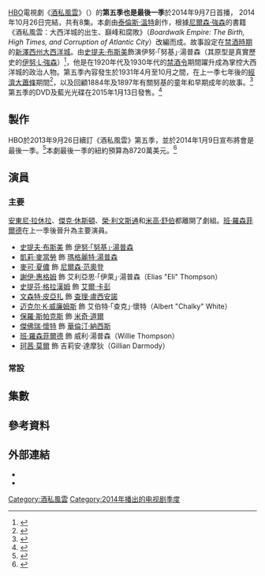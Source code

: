 {{noteTA
|T=zh-hk:酒私風雲 (第五季);zh-tw:海濱帝國 (第五季);zh-cn:大西洋帝国 (第五季);
|G1=Show
|1=zh-hk:酒私風雲;zh-tw:海濱帝國;zh-cn:大西洋帝国;
|2=zh-hk:米高·沙朗;zh-tw:麥可·夏儂;zh-cn:迈克尔·珊农;
|3=zh-hk:積·赫斯頓;zh-tw:傑克·休斯頓;zh-cn:杰克·休斯顿;
}}
{{Infobox television season
| season_name      = 《酒私風雲》第五季
| eng_name         = {{lang|en|''Boardwalk Empire'' (Season 5)}}
| bgcolour         = #D9E1E3
| image            = Boardwalk empire season 5.jpg
| caption          = 第五季海報
| country          = 美國
| network          = [[HBO|HBO]]
| first_aired      = {{Start date|2014|9|7}}
| last_aired       = {{End date|2014|10|26}}
| num_episodes     = 8
| prev_season  = [[酒私風雲_(第四季)|第四季]]
| next_season  =
| episode_list     = 
}}
[[HBO|HBO]]電視劇《[[酒私風雲|酒私風雲]]》（{{lang-en|''Boardwalk Empire''}}）的'''第五季也是最後一季'''於2014年9月7日首播， 2014年10月26日完結，共有8集。本劇由[[泰倫斯·溫特|泰倫斯·溫特]]創作，根據[[尼爾森·強森|尼爾森·強森]]的書籍《酒私風雲：大西洋城的出生、巔峰和腐敗》（''Boardwalk Empire: The Birth, High Times, and Corruption of Atlantic City''）改編而成。故事設定在[[禁酒時期|禁酒時期]]的[[新澤西州|新澤西州]][[大西洋城|大西洋城]]。由[[史提夫·布斯美|史提夫·布斯美]]飾演伊努·「努基」·湯普森（其原型是真實歷史的[[伊努·L·強森|伊努·L·強森]]）<ref>{{Cite web |url = http://www.nytimes.com/2010/09/17/arts/television/17boardwalk.html?_r=0 |title = Jersey Shore, the Early Years |author = Alessandra Stanley |date = 2010-09-16 |publisher = The New York Times |language = en |access-date = 2016-08-07 |archive-date = 2018-08-02 |archive-url = https://web.archive.org/web/20180802011522/https://www.nytimes.com/2010/09/17/arts/television/17boardwalk.html?_r=0 |dead-url = no }}</ref>，他是在1920年代及1930年代的[[禁酒令|禁酒令]]期間躍升成為掌控大西洋城的政治人物。第五季內容發生於1931年4月至10月之間，在上一季七年後的[[經濟大蕭條|經濟大蕭條]]期間<ref>{{Cite web |url = http://www.denofgeek.com/us/tv/boardwalk-empire/236455/exclusive-boardwalk-empire-season-5-set-in-the-great-depression |title = Exclusive: Boardwalk Empire Season 5 Set In The Great Depression |author = David Crow |date = 2014-06-14 |publisher = Den of Geek |language = en |access-date = 2016-08-07 |archive-date = 2019-11-23 |archive-url = https://web.archive.org/web/20191123020643/https://www.denofgeek.com/us/tv/boardwalk-empire/236455/exclusive-boardwalk-empire-season-5-set-in-the-great-depression |dead-url = no }}</ref>，以及回顧1884年及1897年有關努基的童年和早期成年的故事。<ref>{{Cite web |url = http://time.com/3265324/boardwalk-empire-hbo-terence-winter-hbo/ |title = Boardwalk Empire Boss Terence Winter on the Fate of Nucky Thompson |author = Eric Dodds |date = 2014-09-05 |publisher = Time |language = en |access-date = 2016-08-07 |archive-date = 2021-02-25 |archive-url = https://web.archive.org/web/20210225032023/https://time.com/3265324/boardwalk-empire-hbo-terence-winter-hbo/ |dead-url = no }}</ref>第五季的DVD及藍光光碟在2015年1月13日發售。<ref>{{Cite web |url = http://www.tvshowsondvd.com/news/Boardwalk-Empire-Season-5/20447 |title = Boardwalk Empire - HBO Press Release Announces 'Complete 5th Season' Date, Details, Art |author = David Lambert |date = 2014-11-03 |publisher = TVShowsOnDVD.com |language = en |deadurl = yes |archiveurl = https://web.archive.org/web/20141104140707/http://www.tvshowsondvd.com/news/Boardwalk-Empire-Season-5/20447 |archivedate = 2014年11月4日 |df =  }}</ref>

== 製作 ==
HBO於2013年9月26日續訂《酒私風雲》第五季，並於2014年1月9日宣布將會是最後一季。<ref>{{Cite web |url = http://ew.com/article/2014/01/09/boardwalk-empire-to-end-this-year-with-final-season/ |title = 'Boardwalk Empire' to end this year with final season |author = James Hibberd |date = 2014-01-09 |publisher = Entertainment Weekly |language = en |access-date = 2017-04-08 |archive-date = 2020-11-12 |archive-url = https://web.archive.org/web/20201112000929/https://ew.com/article/2014/01/09/boardwalk-empire-to-end-this-year-with-final-season/ |dead-url = no }}</ref>本劇最後一季的紐約預算為8720萬美元。<ref>{{Cite web |url = https://cdn.esd.ny.gov/Reports/2015_2016/FTCP_2Q2015.pdf |title = Film Tax Credit – Quarterly Report |publisher = Empire State Development |language = en |access-date = 2017-04-08 |archive-date = 2017-09-17 |archive-url = https://web.archive.org/web/20170917192348/https://cdn.esd.ny.gov/Reports/2015_2016/FTCP_2Q2015.pdf |dead-url = no }}</ref>

== 演員 ==
=== 主要 ===
[[安東尼·拉休拉|安東尼·拉休拉]]、[[傑克·休斯頓|傑克·休斯頓]]、[[榮·利文斯通|榮·利文斯通]]和[[米高·舒伯|米高·舒伯]]都離開了劇組。[[班·羅森菲爾德|班·羅森菲爾德]]在上一季後晉升為主要演員。
* [[史提夫·布斯美|史提夫·布斯美]] 飾 [[努基·湯普森|伊努·「努基」·湯普森]]
* [[凱莉·麥當勞|凱莉·麥當勞]] 飾 [[瑪格麗特·湯普森|瑪格麗特·湯普森]]
* [[麥可·夏儂|麥可·夏儂]] 飾 [[尼爾森·范奧登|尼爾森·范奧登]]
* [[謝伊·惠格姆|謝伊·惠格姆]] 飾 艾利亞思·「伊萊」·湯普森（Elias "Eli" Thompson）
* [[史提芬·格拉漢姆|史提芬·格拉漢姆]] 飾 [[艾爾·卡彭|艾爾·卡彭]]
* [[文森特·皮亞扎|文森特·皮亞扎]] 飾 [[查理·盧西安諾|查理·盧西安諾]]
* [[迈克尔·K·威廉姆斯|迈克尔·K·威廉姆斯]] 飾 艾伯特·「查克」·懷特（Albert "Chalky" White）
* [[保羅·斯帕克斯|保羅·斯帕克斯]] 飾 [[米奇·道爾|米奇·道爾]]
* [[傑佛瑞·懷特|傑佛瑞·懷特]] 飾 [[華倫汀·納西斯|華倫汀·納西斯]]
* [[班·羅森菲爾德|班·羅森菲爾德]] 飾 威利·湯普森（Willie Thompson）
* [[珂茜·莫爾|珂茜·莫爾]] 飾 吉莉安·達摩狄（Gillian Darmody）

=== 常設 ===
{{Columns-list|2|
* John Ellison Conlee 飾 年輕的Commodore Louis Kaestner
* {{link-en|保羅·卡爾德隆|Paul Calderón}} 飾 Arquimedes
* [[路易斯·坎瑟米|路易斯·坎瑟米]] 飾 Mike D'Angelo
* {{link-en|波利斯·麥吉佛|Boris McGiver}} 飾 警長Jacob Lindsay
* [[崔維斯·托普|崔維斯·托普]] 飾 Joe Harper / Tommy Darmody
* [[多門尼克·隆巴多西|多門尼克·隆巴多西]] 飾 [[雷夫·卡彭|雷夫·卡彭]]
* Nolan Lyons 飾 年輕的[[努基·湯普森|努基·湯普森]]，1884年
* {{link-en|奧克斯·弗格雷|Oakes Fegley}} 飾 艾利亞思·「伊萊」·湯普森（Elias "Eli" Thompson），1884年
* [[馬爾克·皮克林|馬爾克·皮克林]] 飾 [[努基·湯普森|努基·湯普森]]，1897年
* [[阿納托爾·優素福|阿納托爾·優素福]] 飾 [[邁爾·蘭斯基|邁爾·蘭斯基]]
* [[米高·澤根|米高·澤根]] 飾 [[本傑明·西格爾|畢斯·西格爾]]
* [[伊恩·哈特|伊恩·哈特]] 飾 年輕的Ethan Thompson
* Giampiero Judica 飾 [[薩爾瓦托雷·馬蘭扎諾|薩爾瓦托雷·馬蘭扎諾]]
* [[瑪雅·卡山|瑪雅·卡山]] 飾 Mabel Jeffries
* [[馬特·萊斯切爾|馬特·萊斯切爾]] 飾 [[老約瑟夫·P·甘迺迪|約瑟夫·甘迺迪]]
* [[格雷格·安東納奇|格雷格·安東納奇]] 飾 [[強尼·托里奧|強尼·托里奧]]
* [[派翠西亞·艾奎特|派翠西亞·艾奎特]] 飾 Sally Wheet
* Joe Caniano 飾 [[傑克·古茲克|傑克·古茲克]]
* Madeleine Rose Yen 飾 年輕的吉莉安·達摩狄（Gillian Darmody）
* [[瑪歌·冰咸|瑪歌·冰咸]] 飾 Daughter Maitland
* Chris Caldovino 飾 Tonino Sandrelli
* Ethan Herschenfeld 飾 Pinky Rabinowitz
* Ryan Johnson 飾 Althea
* [[克里斯汀·塞德爾|克里斯汀·塞德爾]] 飾 Sigrid Mueller
* Ivo Nandi 飾 [[喬·馬塞里亞|喬·馬塞里亞]]
* [[吉姆·特魯-福斯特|吉姆·特魯-福斯特]] 飾 [[艾略特·內斯|艾略特·內斯]]
}}

== 集數 ==
<onlyinclude>{{Episode table |background=#7c4912 |overall=5 |season=5 |title= |director= |writer= |airdate= |viewers= |country=美國 |episodes=
{{Episode list/sublist|List of Boardwalk Empire episodes
 |EpisodeNumber = 49
 |EpisodeNumber2 = 1
 |Title = "Golden Days for Boys and Girls"
 |DirectedBy = [[提姆·范恩·派頓|提姆·范恩·派頓]]
 |WrittenBy = [[侯活·科德|侯活·科德]]
 |OriginalAirDate = {{Start date|2014|9|7}}
 |Viewers = 2.37<ref>{{cite web |url=http://tvbythenumbers.zap2it.com/2014/09/09/sunday-cable-ratings-nfl-countdown-leads-night-boardwalk-empire-the-strain-naked-and-afraid-more/300764/ |title=Sunday Cable Ratings: 'NFL Countdown' Leads Night + 'Boardwalk Empire', 'The Strain', 'Naked and Afraid' & More |work=TV by the Numbers |first=Amanda |last=Kondolojy |date=September 9, 2014 |accessdate=2016-08-10 |archive-date=2015-10-05 |archive-url=https://web.archive.org/web/20151005180500/http://tvbythenumbers.zap2it.com/2014/09/09/sunday-cable-ratings-nfl-countdown-leads-night-boardwalk-empire-the-strain-naked-and-afraid-more/300764/ |dead-url=yes }}</ref>
 |ShortSummary =
 |LineColor = 7c4912
}}
{{Episode list/sublist|List of Boardwalk Empire episodes
 |EpisodeNumber = 50
 |EpisodeNumber2 = 2
 |Title = "The Good Listener"
 |DirectedBy = [[艾倫·庫爾特|艾倫·庫爾特]]
 |WrittenBy = [[泰倫斯·溫特|泰倫斯·溫特]]
 |OriginalAirDate = {{Start date|2014|9|14}}
 |Viewers = 1.81<ref>{{cite web |url=http://tvbythenumbers.zap2it.com/2014/09/16/sunday-cable-ratings-the-strain-nfl-countdown-win-night-boardwalk-empire-witches-of-east-end-more/303129/ |title=Sunday Cable Ratings: 'The Strain' & 'NFL Countdown' Win Night, 'Boardwalk Empire', 'Ray Donovan', 'Witches of East End' & More |work=TV by the Numbers |first=Sara |last=Bibel |date=September 16, 2014 |accessdate=2016-08-10 |archive-date=2014-09-17 |archive-url=https://web.archive.org/web/20140917160615/http://tvbythenumbers.zap2it.com/2014/09/16/sunday-cable-ratings-the-strain-nfl-countdown-win-night-boardwalk-empire-witches-of-east-end-more/303129/ |dead-url=yes }}</ref>
 |ShortSummary =
 |LineColor = 7c4912
}}
{{Episode list/sublist|List of Boardwalk Empire episodes
 |EpisodeNumber = 51
 |EpisodeNumber2 = 3
 |Title = "What Jesus Said"
 |DirectedBy = {{link-en|艾德·比安奇|Ed Bianchi}}
 |WrittenBy = Cristine Chambers 及 侯活·科德
 |OriginalAirDate = {{Start date|2014|9|21}}
 |Viewers = 2.11<ref>{{cite web |url=http://tvbythenumbers.zap2it.com/2014/09/23/sunday-cable-ratings-the-strain-tops-night-naked-and-afraid-boardwalk-empire-real-housewives-of-new-jersey-more/305874/ |title=Sunday Cable Ratings: 'The Strain' Tops Night + 'Naked and Afraid', 'Boardwalk Empire', 'Real Housewives of New Jersey' + More |work=TV by the Numbers |first=Amanda |last=Kondolojy |date=September 23, 2014 |accessdate=2016-08-10 |archive-date=2014-09-24 |archive-url=https://web.archive.org/web/20140924154107/http://tvbythenumbers.zap2it.com/2014/09/23/sunday-cable-ratings-the-strain-tops-night-naked-and-afraid-boardwalk-empire-real-housewives-of-new-jersey-more/305874/ |dead-url=yes }}</ref>
 |ShortSummary =
 |LineColor = 7c4912
}}
{{Episode list/sublist|List of Boardwalk Empire episodes
 |EpisodeNumber = 52
 |EpisodeNumber2 = 4
 |Title = "Cuanto"
 |DirectedBy = {{link-en|傑克·帕特羅|Jake Paltrow}}
 |WrittenBy = 侯活·科德、Cristine Chambers 及 泰倫斯·溫特
 |OriginalAirDate = {{Start date|2014|9|28}}
 |Viewers = 2.05<ref>{{cite web |url=http://tvbythenumbers.zap2it.com/2014/09/30/sunday-cable-ratings-the-strain-real-housewives-of-new-jersey-win-night-boadwalk-empire-ray-donovan-total-divas-wiches-of-east-end-more/308474/ |title=Sunday Cable Ratings: 'The Strain' & 'Real Housewives of New Jersey' Win Night, 'Boadwalk Empire', 'Ray Donovan', 'Total Divas', 'Wiches of East End' & More |work=TV by the Numbers |first=Sara |last=Bibel |date=September 30, 2014 |accessdate=2016-08-10 |archive-date=2014-11-02 |archive-url=https://web.archive.org/web/20141102060451/http://tvbythenumbers.zap2it.com/2014/09/30/sunday-cable-ratings-the-strain-real-housewives-of-new-jersey-win-night-boadwalk-empire-ray-donovan-total-divas-wiches-of-east-end-more/308474/ |dead-url=yes }}</ref>
 |ShortSummary =
 |LineColor = 7c4912
}}
{{Episode list/sublist|List of Boardwalk Empire episodes
 |EpisodeNumber = 53
 |EpisodeNumber2 = 5
 |Title = "King of Norway"
 |DirectedBy = 艾德·比安奇
 |WrittenBy = Steve Kornacki
 |OriginalAirDate = {{Start date|2014|10|5}}
 |Viewers = 1.94<ref>{{cite web |url=http://tvbythenumbers.zap2it.com/2014/10/07/sunday-cable-ratings-mlb-baseball-tops-night-the-strain-the-real-housewives-of-new-jersey-alaska-the-last-frontier-more/311500/ |title=Sunday Cable Ratings: MLB Baseball Tops Night + 'The Strain', 'The Real Housewives of New Jersey', 'Alaska: The Last Frontier' + More |work=TV by the Numbers |first=Amanda |last=Kondolojy |date=October 7, 2014 |accessdate=2016-08-10 |archive-date=2014-10-09 |archive-url=https://web.archive.org/web/20141009110036/http://tvbythenumbers.zap2it.com/2014/10/07/sunday-cable-ratings-mlb-baseball-tops-night-the-strain-the-real-housewives-of-new-jersey-alaska-the-last-frontier-more/311500/ |dead-url=yes }}</ref>
 |ShortSummary =
 |LineColor = 7c4912
}}
{{Episode list/sublist|List of Boardwalk Empire episodes
 |EpisodeNumber = 54
 |EpisodeNumber2 = 6
 |Title = "Devil You Know"
 |DirectedBy = {{link-en|傑里米·珀德斯瓦|Jeremy Podeswa}}
 |WrittenBy = 侯活·科德
 |OriginalAirDate = {{Start date|2014|10|12}}
 |Viewers = 1.55<ref>{{cite web |url=http://tvbythenumbers.zap2it.com/2014/10/14/sunday-cable-ratings-the-walking-dead-wins-night-talking-dead-boardwalk-empire-homeland-more/314007/ |title=Sunday Cable Ratings: 'The Walking Dead' Wins Night, 'Talking Dead', 'Boardwalk Empire', 'Homeland' & More |work=TV by the Numbers |first=Sara |last=Bibel |date=October 14, 2014 |deadurl=yes |archiveurl=https://web.archive.org/web/20141016131331/http://tvbythenumbers.zap2it.com/2014/10/14/sunday-cable-ratings-the-walking-dead-wins-night-talking-dead-boardwalk-empire-homeland-more/314007/ |archivedate=2014-10-16}}</ref>
 |ShortSummary =
 |LineColor = 7c4912
}}
{{Episode list/sublist|List of Boardwalk Empire episodes
 |EpisodeNumber = 55
 |EpisodeNumber2 = 7
 |Title = "Friendless Child"
 |DirectedBy = 艾倫·庫爾特
 |WrittenBy = Riccardo DiLoreto、Cristine Chambers 及 侯活·科德
 |OriginalAirDate = {{Start date|2014|10|19}}
 |Viewers = 1.95<ref>{{cite web |url=http://tvbythenumbers.zap2it.com/2014/10/21/sunday-cable-ratings-the-walking-dead-tops-night-talking-dead-the-real-housewives-of-new-jersey-nfl-countdown-nascar-coverage-more/317391/ |title=Sunday Cable Ratings: 'The Walking Dead' Tops Night + 'Talking Dead', 'The Real Housewives of New Jersey', 'NFL Countdown', NASCAR Coverage & More |work=TV by the Numbers |first=Amanda |last=Kondolojy |date=October 21, 2014 |deadurl=yes |archiveurl=https://web.archive.org/web/20141023121701/http://tvbythenumbers.zap2it.com/2014/10/21/sunday-cable-ratings-the-walking-dead-tops-night-talking-dead-the-real-housewives-of-new-jersey-nfl-countdown-nascar-coverage-more/317391/ |archivedate=2014-10-23}}</ref>
 |ShortSummary =
 |LineColor = 7c4912
}}
{{Episode list/sublist|List of Boardwalk Empire episodes
 |EpisodeNumber = 56
 |EpisodeNumber2 = 8
 |Title = "{{link-en|Eldorado (Boardwalk Empire)|Eldorado (Boardwalk Empire)|Eldorado}}"
 |DirectedBy = 提姆·范恩·派頓
 |WrittenBy = 侯活·科德 及 泰倫斯·溫特
 |OriginalAirDate = {{Start date|2014|10|26}}
 |Viewers = 2.33<ref>{{cite web |url=http://tvbythenumbers.zap2it.com/2014/10/28/sunday-cable-ratings-the-walking-dead-wins-night-talking-dead-boardwalk-empire-real-housewives-of-new-jersey-homeland-more/319975/ |title=Sunday Cable Ratings: 'The Walking Dead' Wins Night, 'Talking Dead', 'Boardwalk Empire', 'Real Housewives of New Jersey', 'Homeland' & More |work=TV by the Numbers |first=Sara |last=Bibel |date=October 28, 2014 |deadurl=yes |archiveurl=https://web.archive.org/web/20141030205735/http://tvbythenumbers.zap2it.com/2014/10/28/sunday-cable-ratings-the-walking-dead-wins-night-talking-dead-boardwalk-empire-real-housewives-of-new-jersey-homeland-more/319975/ |archivedate=2014-10-30}}</ref>
 |ShortSummary =
 |LineColor = 7c4912
}}
}}</onlyinclude>

== 參考資料 ==
{{Reflist}}

== 外部連結 ==
* {{official website|http://www.hbo.com/boardwalk-empire}}
* {{Imdb episodes|0979432|Boardwalk Empire}}

[[Category:酒私風雲|Category:酒私風雲]]
[[Category:2014年播出的电视剧季度|Category:2014年播出的电视剧季度]]